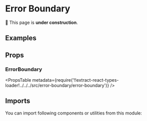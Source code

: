 



# Error Boundary

🚧 This page is **under construction**.

## Examples

<Example title="Basic Usage" path="error-boundary/basic-usage">
  <BasicUsage />
</Example>

## Props

### ErrorBoundary

<PropsTable
  metadata={require('!!extract-react-types-loader!../../../src/error-boundary/error-boundary')}
/>

## Imports

You can import following components or utilities from this module:

<Imports
  module={ErrorBoundaryExports}
  path="@datacamp/waffles/error-boundary"
/>
